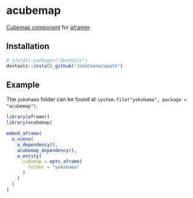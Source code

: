 # acubemap

[Cubemap component](https://github.com/bryik/aframe-cubemap-component) for [aframer](https://aframer.john-coene.com/).

## Installation

``` r
# install.packages("devtools")
devtools::install_github("JohnCoene/apath")
```

## Example

The `yokohama` folder can be found at `system.file("yokohama", package = "acubemap")`.

```r
library(aframer)
library(acubemap)

embed_aframe(
  a_scene(
    a_dependency(),
    acubemap_dependency(),
    a_entity(
      cubemap = opts_aframe(
        folder = "yokohama"
      )
    )
  )
)
```

